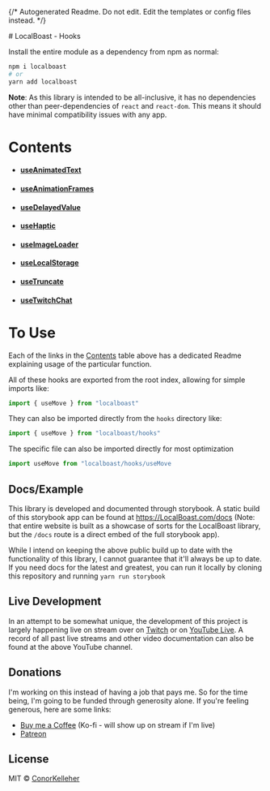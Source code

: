 {/* Autogenerated Readme. Do not edit. Edit the templates or config files instead. */}

<Meta title="Hooks" />
# LocalBoast - Hooks

Install the entire module as a dependency from npm as normal:

```bash
npm i localboast
# or
yarn add localboast
```

**Note**: As this library is intended to be all-inclusive, it has no dependencies other than peer-dependencies of `react` and `react-dom`. This means it should have minimal compatibility issues with any app.

# Contents

- #### [useAnimatedText](?path=/docs/hooks-useanimatedtext--docs)
- #### [useAnimationFrames](?path=/docs/hooks-useanimationframes--docs)
- #### [useDelayedValue](?path=/docs/hooks-usedelayedvalue--docs)
- #### [useHaptic](?path=/docs/hooks-usehaptic--docs)
- #### [useImageLoader](?path=/docs/hooks-useimageloader--docs)
- #### [useLocalStorage](?path=/docs/hooks-uselocalstorage--docs)
- #### [useTruncate](?path=/docs/hooks-usetruncate--docs)
- #### [useTwitchChat](?path=/docs/hooks-usetwitchchat--docs)

# To Use

Each of the links in the [Contents](#contents) table above has a dedicated Readme explaining usage of the particular function.

All of these hooks are exported from the root index, allowing for simple imports like:

```javascript
import { useMove } from "localboast"
```

They can also be imported directly from the `hooks` directory like:

```javascript
import { useMove } from "localboast/hooks"
```

The specific file can also be imported directly for most optimization

```javascript
import useMove from "localboast/hooks/useMove
```

## Docs/Example

This library is developed and documented through storybook.
A static build of this storybook app can be found at https://LocalBoast.com/docs
(Note: that entire website is built as a showcase of sorts for the LocalBoast library, but the `/docs` route is a direct embed of the full storybook app).

While I intend on keeping the above public build up to date with the functionality of this library, I cannot guarantee that it'll always be up to date. If you need docs for the latest and greatest, you can run it locally by cloning this repository and running `yarn run storybook`

## Live Development

In an attempt to be somewhat unique, the development of this project is largely happening live on stream over on [Twitch](https://twitch.tv/localboast) or on [YouTube Live](http://youtube.com/channel/UCt-IaL4qQsOU6_rbS7zky1Q/live). A record of all past live streams and other video documentation can also be found at the above YouTube channel.

## Donations

I'm working on this instead of having a job that pays me. So for the time being, I'm going to be funded through generosity alone. If you're feeling generous, here are some links:

- [Buy me a Coffee](https://localboast.com/kofi) (Ko-fi - will show up on stream if I'm live)
- [Patreon](https://localboast.com/patreon)

## License

MIT © [ConorKelleher](https://github/com/ConorKelleher)

